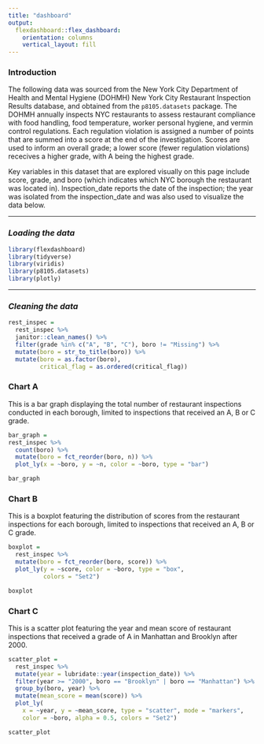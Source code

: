 ```yaml
---
title: "dashboard"
output: 
  flexdashboard::flex_dashboard:
    orientation: columns
    vertical_layout: fill
---
```



### Introduction

The following data was sourced from the New York City Department of Health and Mental Hygiene (DOHMH) New York City Restaurant Inspection Results database, and obtained from the `p8105.datasets` package. The DOHMH annually inspects NYC restaurants to assess restaurant compliance with food handling, food temperature, worker personal hygiene, and vermin control regulations. Each regulation violation is assigned a number of points that are summed into a score at the end of the investigation. Scores are used to inform an overall grade; a lower score (fewer regulation violations) rececives a higher grade, with A being the highest grade.

Key variables in this dataset that are explored visually on this page include score, grade, and boro (which indicates which NYC borough the restaurant was located in). Inspection_date reports the date of the inspection; the year was isolated from the inspection_date and was also used to visualize the data below.

-----------------------------------------------------------------------

### _Loading the data_

```r
library(flexdashboard)
library(tidyverse)
library(viridis)
library(p8105.datasets)
library(plotly)

```


-----------------------------------------------------------------------

### _Cleaning the data_

```r
rest_inspec = 
  rest_inspec %>%
  janitor::clean_names() %>%
  filter(grade %in% c("A", "B", "C"), boro != "Missing") %>% 
  mutate(boro = str_to_title(boro)) %>%
  mutate(boro = as.factor(boro),
         critical_flag = as.ordered(critical_flag))

```



### Chart A

This is a bar graph displaying the total number of restaurant inspections conducted in each borough, limited to inspections that received an A, B or C grade. 

```r
bar_graph =
rest_inspec %>% 
  count(boro) %>% 
  mutate(boro = fct_reorder(boro, n)) %>% 
  plot_ly(x = ~boro, y = ~n, color = ~boro, type = "bar")

bar_graph

```



### Chart B

This is a boxplot featuring the distribution of scores from the restaurant inspections for each borough, limited to inspections that received an A, B or C grade.

```r
boxplot = 
  rest_inspec %>%
  mutate(boro = fct_reorder(boro, score)) %>% 
  plot_ly(y = ~score, color = ~boro, type = "box",
          colors = "Set2")

boxplot

```



### Chart C

This is a scatter plot featuring the year and mean score of restaurant inspections that received a grade of A in Manhattan and Brooklyn after 2000.

```r
scatter_plot =
  rest_inspec %>%
  mutate(year = lubridate::year(inspection_date)) %>%
  filter(year >= "2000", boro == "Brooklyn" | boro == "Manhattan") %>%
  group_by(boro, year) %>%
  mutate(mean_score = mean(score)) %>%
  plot_ly(
    x = ~year, y = ~mean_score, type = "scatter", mode = "markers",
    color = ~boro, alpha = 0.5, colors = "Set2")

scatter_plot


```









